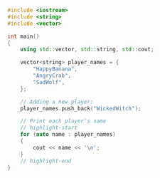```cpp
#include <iostream>
#include <string>
#include <vector>

int main()
{
	using std::vector, std::string, std::cout;

	vector<string> player_names = {
		"HappyBanana",
		"AngryCrab",
		"SadWolf",
	};

	// Adding a new player:
	player_names.push_back("WickedWitch");

	// Print each player's name
	// highlight-start
	for (auto name : player_names)
	{
		cout << name << '\n';
	}
	// highlight-end
}
```